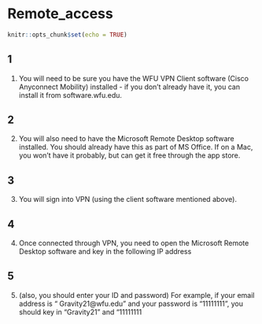 
# Remote_access


```r
knitr::opts_chunk$set(echo = TRUE)
```

## 1
1.	You will need to be sure you have the WFU VPN Client software (Cisco Anyconnect Mobility) installed - if you don't already have it, you can install it from software.wfu.edu. 

## 2 

2.	You will also need to have the Microsoft Remote Desktop software installed. You should already have this as part of MS Office. If on a Mac, you won't have it probably, but can get it free through the app store. 

## 3

3.	You will sign into VPN (using the client software mentioned above). 


## 4 


4.	Once connected through VPN, you need to open the Microsoft Remote Desktop software and key in the following IP address


## 5

5.	(also, you should enter your ID and password)
	For example, if your email address is “ Gravity21@wfu.edu” and your password is “11111111”, you should key in “Gravity21” and “11111111

